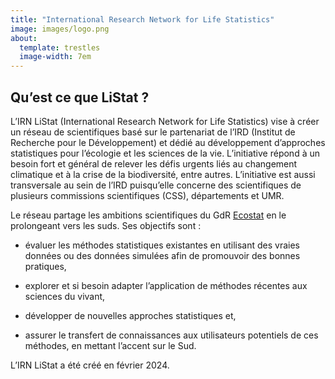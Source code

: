 ```yaml
---
title: "International Research Network for Life Statistics"
image: images/logo.png
about: 
  template: trestles
  image-width: 7em
---
```


## Qu'est ce que LiStat ?

L'IRN LiStat (International Research Network for Life Statistics) vise à créer un réseau de scientifiques basé sur le partenariat de l'IRD (Institut de Recherche pour le Développement) et dédié au développement d'approches statistiques pour l'écologie et les sciences de la vie. L'initiative répond à un besoin fort et général de relever les défis urgents liés au changement climatique et à la crise de la biodiversité, entre autres. L'initiative est aussi transversale au sein de l'IRD puisqu'elle concerne des scientifiques de plusieurs commissions scientifiques (CSS), départements et UMR.\

Le réseau partage les ambitions scientifiques du GdR [Ecostat](https://sites.google.com/site/gdrecostat/accueil) en le prolongeant vers les suds. Ses objectifs sont :

* évaluer les méthodes statistiques existantes en utilisant des vraies données ou des données simulées afin de promouvoir des bonnes pratiques,

* explorer et si besoin adapter l'application de méthodes récentes aux sciences du vivant,

* développer de nouvelles approches statistiques et,

* assurer le transfert de connaissances aux utilisateurs potentiels de ces méthodes, en mettant l'accent sur le Sud.

L'IRN LiStat a été créé en février 2024.

